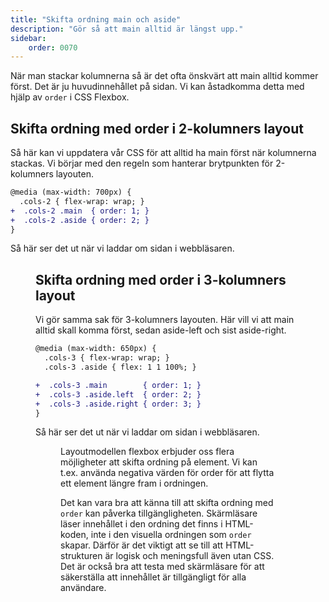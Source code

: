 ```yaml
---
title: "Skifta ordning main och aside"
description: "Gör så att main alltid är längst upp."
sidebar:
    order: 0070
---
```





När man stackar kolumnerna så är det ofta önskvärt att main alltid kommer först. Det är ju huvudinnehållet på sidan. Vi kan åstadkomma detta med hjälp av `order` i CSS Flexbox.



## Skifta ordning med order i 2-kolumners layout

Så här kan vi uppdatera vår CSS för att alltid ha main först när kolumnerna stackas. Vi börjar med den regeln som hanterar brytpunkten för 2-kolumners layouten.

```diff lang="css" title="Lägg till order i public/css/responsive-3cols.css"
@media (max-width: 700px) {
  .cols-2 { flex-wrap: wrap; }
+  .cols-2 .main  { order: 1; }
+  .cols-2 .aside { order: 2; }
}
```

Så här ser det ut när vi laddar om sidan i webbläsaren.


<Figure 
  src={resp13}
  caption="Nu bytte vi ordning på aside-left och main så att main alltid hamnar först."
/>



## Skifta ordning med order i 3-kolumners layout

Vi gör samma sak för 3-kolumners layouten. Här vill vi att main alltid skall komma först, sedan aside-left och sist aside-right.

```diff lang="css" title="Lägg till order i public/css/responsive-3cols.css"
@media (max-width: 650px) {
  .cols-3 { flex-wrap: wrap; }
  .cols-3 .aside { flex: 1 1 100%; }

+  .cols-3 .main        { order: 1; }
+  .cols-3 .aside.left  { order: 2; }
+  .cols-3 .aside.right { order: 3; }
}
```

Så här ser det ut när vi laddar om sidan i webbläsaren.


<Figure 
  src={resp14}
  caption="Nu bytte vi ordning på aside-left, main och aside-right så att main alltid hamnar först."
/>

Layoutmodellen flexbox erbjuder oss flera möjligheter att skifta ordning på element. Vi kan t.ex. använda negativa värden för order för att flytta ett element längre fram i ordningen.

Det kan vara bra att känna till att skifta ordning med `order` kan påverka tillgängligheten. Skärmläsare läser innehållet i den ordning det finns i HTML-koden, inte i den visuella ordningen som `order` skapar. Därför är det viktigt att se till att HTML-strukturen är logisk och meningsfull även utan CSS. Det är också bra att testa med skärmläsare för att säkerställa att innehållet är tillgängligt för alla användare.

